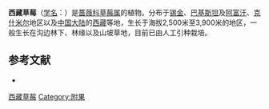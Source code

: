 {{Speciesbox
| name = 西藏草莓
| status = 
| status_system = 
| image =
| genus = Fragaria
| species = nubicola
| authority = (Hook. f.) Lindl. ex Lacaita
}}

'''西藏草莓'''（[[学名|学名]]：{{lang|la|''Fragaria nubicola''}}）是[[蔷薇科|蔷薇科]][[草莓属|草莓属]]的植物。分布于[[锡金|锡金]]、[[巴基斯坦|巴基斯坦]]及[[阿富汗|阿富汗]]、[[克什米尔|克什米尔]]地区以及[[中国大陆|中国大陆]]的[[西藏|西藏]]等地，生长于海拔2,500米至3,900米的地区，一般生长在沟边林下、林缘以及山坡草地，目前已由人工引种栽培。

== 参考文献 ==
<div class="references-small">
* {{cite web| url =http://www.bioinfo.cn/db05/KmzwSpecies.php?action=view&id=19058| title =西藏草莓| work =《中国高等植物数据库全库》| publisher =中国科学院微生物研究所| author =昆明植物研究所| accessdate =2009-02-25| deadurl =yes| archiveurl =https://web.archive.org/web/20150407124724/http://www.bioinfo.cn/db05/KmzwSpecies.php?action=view&id=19058| archivedate =2015-04-07| df =}}
</div>

{{Fragaria}}
{{Taxonbar|from=Q1024198}}

[[Category:草莓属|西藏草莓]]
[[Category:附果|Category:附果]]


{{植物小作品}}